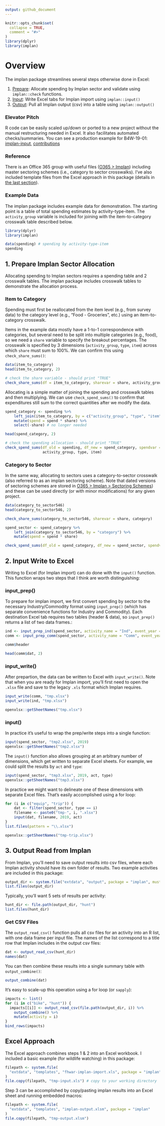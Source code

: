 ---
output: github_document
---
<!-- implan-transfer.md is generated from implan-transfer.Rmd. Please edit that file -->

```{r, include = FALSE}
knitr::opts_chunk$set(
  collapse = TRUE,
  comment = "#>"
)
library(dplyr)
library(implan)
```

# Overview

The implan package streamlines several steps otherwise done in Excel:

1. [Prepare](#1-prepare-implan-sector-allocation): Allocate spending by Implan sector and validate using `implan::check` functions.
2. [Input](#2-input-write-to-excel): Write Excel tabs for Implan import using `implan::input()`
3. [Output](#3-output-read-from-implan): Pull all Implan output (csv) into a table using `implan::output()`

### Elevator Pitch

R code can be easily scaled up/down or ported to a new project without the manual restructuring needed in Excel. It also facilitates automated checks/summaries. You can see a production example for B4W-19-01:   [implan-input](https://github.com/southwick-associates/B4W-19-01/blob/master/code/implan/1-implan-input.R), [contributions](https://github.com/southwick-associates/B4W-19-01/blob/master/code/implan/2-contributions.R)

### Reference

There is an Office 365 group with useful files ([O365 > Implan](https://southwickassociatesinc.sharepoint.com/sites/Implan)) including master sectoring schemes (i.e., category to sector crosswalks). I've also included template files from the Excel approach in this package (details in [the last section](#excel-approach)).

### Example Data

The implan package includes example data for demonstration. The starting point is a table of total spending estimates by activity-type-item. The `activity_group` variable is included for joining with the item-to-category crosswalk table described below.

```{r}
library(dplyr)
library(implan)

data(spending) # spending by activity-type-item
spending
```

## 1. Prepare Implan Sector Allocation

Allocating spending to Implan sectors requires a spending table and 2 crosswalk tables. The implan package includes crosswalk tables to demonstrate the allocation process.

### Item to Category

Spending must first be reallocated from the item level (e.g., from survey data) to the category level (e.g., "Food - Groceries", etc.) using an item-to-category crosswalk. 

Items in the example data mostly have a 1-to-1 correspondence with categories, but several need to be split into multiple categories (e.g., food), so we need a `share` variable to specify the breakout percentages. The crosswalk is specified by 3 dimensions (`activity_group`, `type`, `item`) across which `share` must sum to 100%. We can confirm this using `check_share_sums()`:

```{r}
data(item_to_category)
head(item_to_category, 2)

# check the share variable - should print "TRUE"
check_share_sums(df = item_to_category, sharevar = share, activity_group, type, item)
```

Allocating is a simple matter of joining the spending and crosswalk tables and then multiplying. We can use `check_spend_sums()` to confirm that expenditures still sum to the correct quantities after we modify the data.

```{r}
spend_category <- spending %>%
    left_join(item_to_category, by = c("activity_group", "type", "item")) %>%
    mutate(spend = spend * share) %>%
    select(-share) # no longer needed

head(spend_category, 2)

# check the spending allocation - should print "TRUE"
check_spend_sums(df_old = spending, df_new = spend_category, spendvar = spend, 
                 activity_group, type, item)
```

### Category to Sector

In the same way, allocating to sectors uses a category-to-sector crosswalk (also referred to as an implan sectoring scheme). Note that dated versions of sectoring schemes are stored in [O365 > Implan > Sectoring Schemes](https://southwickassociatesinc.sharepoint.com/:f:/s/Implan/EnL9nwfijuROuo34BCV47fkB9yuOh8l0lDdaEtmEfL9TNA?e=R2dby9)) and these can be used directly (or with minor modifications) for any given project.

```{r}
data(category_to_sector546)
head(category_to_sector546, 2)

check_share_sums(category_to_sector546, sharevar = share, category)

spend_sector <- spend_category %>%
    left_join(category_to_sector546, by = "category") %>%
    mutate(spend = spend * share)

check_spend_sums(df_old = spend_category, df_new = spend_sector, spendvar = spend, category)
```

## 2. Input Write to Excel

Writing to Excel (for Implan import) can do done with the `input()` function. This function wraps two steps that I think are worth distinguishing:

### input_prep()

To prepare for implan import, we first convert spending by sector to the necessary Industry/Commodity format using `input_prep()` (which has separate convenience functions for Industry and Commodity). Each destination Excel tab requires two tables (header & data), so `input_prep()` returns a list of two data frames.:

```{r}
ind <- input_prep_ind(spend_sector, activity_name = "Ind", event_year = 2019)
comm <- input_prep_comm(spend_sector, activity_name = "Comm", event_year = 2019)

comm$header

head(comm$dat, 2)
```

### input_write()

After prepartion, the data can be written to Excel with `input_write()`. Note that when you are ready for Implan import, you'll first need to open the `.xlsx` file and save to the legacy `.xls` format which Implan requires.

```{r}
input_write(comm, "tmp.xlsx")
input_write(ind, "tmp.xlsx")

openxlsx::getSheetNames("tmp.xlsx")
```

### input()

In practice it's useful to wrap the prep/write steps into a single function:

```{r}
input(spend_sector, "tmp2.xlsx", 2019)
openxlsx::getSheetNames("tmp2.xlsx")
```

The `input()` function also allows grouping at an arbitrary number of dimensions, which get written to separate Excel sheets. For example, we could split the results by `act` and `type`:

```{r}
input(spend_sector, "tmp3.xlsx", 2019, act, type)
openxlsx::getSheetNames("tmp3.xlsx")
```

In practice we might want to delineate one of these dimensions with separate Excel files. That's easily accomplished using a for loop:

```{r}
for (i in c("equip", "trip")) {
    dat <- filter(spend_sector, type == i)
    filename <- paste0("tmp-", i, ".xlsx")
    input(dat, filename, 2019, act)
}
list.files(pattern = "\\.xlsx")

openxlsx::getSheetNames("tmp-trip.xlsx")
```

## 3. Output Read from Implan

From Implan, you'll need to save output results into csv files, where each Implan activity should have its own folder of results. Two example activities are included in this package:

```{r}
output_dir <- system.file("extdata", "output", package = "implan", mustWork = TRUE)
list.files(output_dir)
```

Typically, you'll want 5 sets of results per activity:

```{r}
hunt_dir <- file.path(output_dir, "hunt")
list.files(hunt_dir)
```

### Get CSV Files

The `output_read_csv()` function pulls all csv files for an activity into an R list, with one data frame per input file. The names of the list correspond to a title row that Implan includes in the output csv files:

```{r}
dat <- output_read_csv(hunt_dir)
names(dat)
```

You can then combine these results into a single summary table with `output_combine()`:

```{r}
output_combine(dat)
```

It's easy to scale-up this operation using a for loop (or `sapply`):

```{r}
impacts <- list()
for (i in c("bike", "hunt")) {
  impacts[[i]] <- output_read_csv(file.path(output_dir, i)) %>% 
    output_combine() %>% 
    mutate(activity = i)
}
bind_rows(impacts)
```

## Excel Approach

The Excel approach combines steps 1 & 2 into an Excel workbook. I included a basic example (for wildlife watching) in this package:

```{r}
filepath <- system.file(
  "extdata", "templates", "fhwar-implan-import.xls", package = "implan"
)
file.copy(filepath, "tmp-input.xls") # copy to your working directory
```

Step 3 can be accomplished by copy/pasting implan results into an Excel sheet and running embedded macros:

```{r}
filepath <- system.file(
  "extdata", "templates", "implan-output.xlsm", package = "implan"
)
file.copy(filepath, "tmp-output.xlsm")
```

